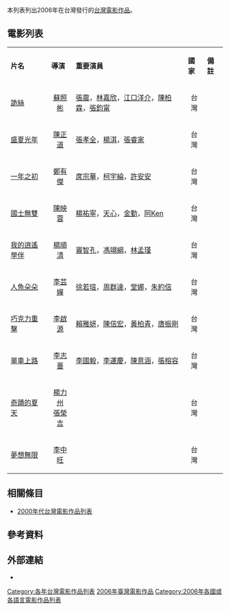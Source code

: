 {{Unreferenced|time=2021-03-17T08:54:05+00:00}}
本列表列出2006年在台灣發行的[[台灣電影作品|台灣電影作品]]。

== 電影列表 ==
{| class="wikitable" style="margin: 0 auto; width:90%"
|- bgcolor="#dae3e7" style="text-align: center; font-size:smaller;"
|'''片名'''
|'''導演'''
|'''重要演員'''
|'''國家'''
|'''備註'''
|- style="font-size:smaller;"
|[[詭絲|詭絲]]
|style="text-align: center;" |[[蘇照彬|蘇照彬]]
|[[張震_(演員)|張震]]，[[林嘉欣|林嘉欣]]，[[江口洋介|江口洋介]]，[[陳柏霖|陳柏霖]]，[[張鈞甯|張鈞甯]]
|style="text-align: center;" |台灣
|
|- style="font-size:smaller;"
|[[盛夏光年|盛夏光年]]
|style="text-align: center;" |[[陳正道|陳正道]]
|[[張孝全|張孝全]]，[[楊淇_(台灣演員)|楊淇]]，[[張睿家|張睿家]]
|style="text-align: center;" |台灣
|
|- style="font-size:smaller;"
|[[一年之初|一年之初]]
|style="text-align: center;" |[[鄭有傑|鄭有傑]]
|[[庹宗華|庹宗華]]，[[柯宇綸|柯宇綸]]，[[許安安|許安安]]
|style="text-align: center;" |台灣
|
|- style="font-size:smaller;"
|[[國士無雙|國士無雙]]
|style="text-align: center;" |[[陳映蓉|陳映蓉]]
|[[楊祐寧|楊祐寧]]，[[天心_(藝人)|天心]]，[[金勤|金勤]]，[[阿Ken|阿Ken]]
|style="text-align: center;" |台灣
|
|- style="font-size:smaller;"
|[[我的逍遙學伴|我的逍遙學伴]]
|style="text-align: center;" |[[楊順清|楊順清]]
|[[竇智孔|竇智孔]]，[[馮翊綱|馮翊綱]]，[[林孟瑾|林孟瑾]]
|style="text-align: center;" |台灣
|
|- style="font-size:smaller;"
|[[人魚朵朵|人魚朵朵]]
|style="text-align: center;" |[[李芸嬋|李芸嬋]]
|[[徐若瑄|徐若瑄]]，[[周群達|周群達]]，[[堂娜|堂娜]]，[[朱約信|朱約信]]
|style="text-align: center;" |台灣
|
|- style="font-size:smaller;"
|[[巧克力重擊|巧克力重擊]]
|style="text-align: center;" |[[李啟源|李啟源]]
|[[賴雅妍|賴雅妍]]，[[陳信宏|陳信宏]]，[[黃柏青|黃柏青]]，[[唐振剛|唐振剛]]
|style="text-align: center;" |台灣
|
|- style="font-size:smaller;"
|[[單車上路|單車上路]]
|style="text-align: center;" |[[李志薔|李志薔]]
|[[李國毅|李國毅]]，[[李運慶|李運慶]]，[[陳意涵|陳意涵]]，[[張榕容|張榕容]]
|style="text-align: center;" |台灣
|
|- style="font-size:smaller;"
|[[奇蹟的夏天|奇蹟的夏天]]
|style="text-align: center;" |[[楊力州|楊力州]]<br />[[張榮吉|張榮吉]]
|
|style="text-align: center;" |台灣
|
|- style="font-size:smaller;"
|[[夢想無限|夢想無限]]
|style="text-align: center;" |[[李中旺|李中旺]]
|
|style="text-align: center;" |台灣
|
|}

==相關條目==
*[[2000年代台灣電影作品列表|2000年代台灣電影作品列表]]

==參考資料==
{{reflist}}

== 外部連結 ==
*{{Website|https://www.truemovie.com/tairelease2006.htm|2006台灣區上映電影檔期表–觸電網}}

{{台灣電影}}
{{Portal bar|台灣|電影}}
[[Category:各年台灣電影作品列表|Category:各年台灣電影作品列表]]
[[Category:2006年臺灣電影作品|]]
[[Category:2006年各國或各語言電影作品列表|Category:2006年各國或各語言電影作品列表]]